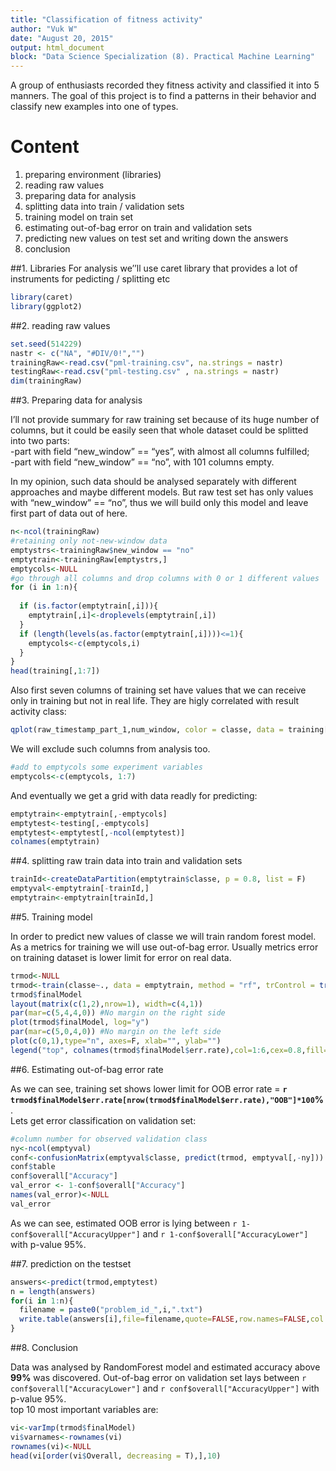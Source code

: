 ```yaml
---
title: "Classification of fitness activity"
author: "Vuk W"
date: "August 20, 2015"
output: html_document
block: "Data Science Specialization (8). Practical Machine Learning"
---
```

A group of enthusiasts recorded they fitness activity and classified it into 5 manners.
The goal of this project is to find a patterns in their behavior and classify new examples into one of types.  

# Content  

1. preparing environment (libraries)  
2. reading raw values  
3. preparing data for analysis  
4. splitting data into train / validation sets  
5. training model on train set  
6. estimating out-of-bag error on train and validation sets  
7. predicting new values on test set and writing down the answers  
8. conclusion  

##1. Libraries
For analysis we''ll use caret library that provides a lot of instruments for pedicting / splitting etc
```r
library(caret)
library(ggplot2)
```

##2. reading raw values

```r
set.seed(514229)
nastr <- c("NA", "#DIV/0!","")
trainingRaw<-read.csv("pml-training.csv", na.strings = nastr)
testingRaw<-read.csv("pml-testing.csv" , na.strings = nastr)
dim(trainingRaw)
```

##3. Preparing data for analysis

I'll not provide summary for raw training set because of its huge number of columns, but
it could be easily seen that whole dataset could be splitted into two parts:  
  -part with field "new_window" == "yes", with almost all columns fulfilled;  
  -part with field "new_window" == "no", with 101 columns empty.

In my opinion, such data should be analysed separately with different approaches and
 maybe different models.
But raw test set has only values with "new_window" == "no", thus we will build only this
model and leave first part of data out of here.
```r
n<-ncol(trainingRaw)
#retaining only not-new-window data
emptystrs<-trainingRaw$new_window == "no"
emptytrain<-trainingRaw[emptystrs,]
emptycols<-NULL
#go through all columns and drop columns with 0 or 1 different values
for (i in 1:n){
  
  if (is.factor(emptytrain[,i])){
    emptytrain[,i]<-droplevels(emptytrain[,i])
  }
  if (length(levels(as.factor(emptytrain[,i])))<=1){
    emptycols<-c(emptycols,i)
  }
}
head(training[,1:7])
```
Also first seven columns of training set have values that we can receive only in
training but not in real life. They are higly correlated with result activity class:  
```r
qplot(raw_timestamp_part_1,num_window, color = classe, data = training[(training$new_window == "no")&(training$raw_timestamp_part_1 < 1322600000),])
```

We will exclude such columns from analysis too.  
```r
#add to emptycols some experiment variables
emptycols<-c(emptycols, 1:7)
```

And eventually we get a grid with data readly for predicting:
```r
emptytrain<-emptytrain[,-emptycols]
emptytest<-testing[,-emptycols]
emptytest<-emptytest[,-ncol(emptytest)]
colnames(emptytrain)
```

##4. splitting raw train data into train and validation sets  

```r
trainId<-createDataPartition(emptytrain$classe, p = 0.8, list = F)
emptyval<-emptytrain[-trainId,]
emptytrain<-emptytrain[trainId,]
```

##5. Training model  

In order to predict new values of classe we will train random forest model.
As a metrics for training we will use out-of-bag error.
Usually metrics error on training dataset is lower limit for error on real data.
```r
trmod<-NULL
trmod<-train(classe~., data = emptytrain, method = "rf", trControl = trainControl(method = "oob"))
trmod$finalModel
layout(matrix(c(1,2),nrow=1), width=c(4,1)) 
par(mar=c(5,4,4,0)) #No margin on the right side
plot(trmod$finalModel, log="y")
par(mar=c(5,0,4,0)) #No margin on the left side
plot(c(0,1),type="n", axes=F, xlab="", ylab="")
legend("top", colnames(trmod$finalModel$err.rate),col=1:6,cex=0.8,fill=1:6)
```

##6. Estimating out-of-bag error rate  

As we can see, training set shows lower limit for OOB error rate = **`r trmod$finalModel$err.rate[nrow(trmod$finalModel$err.rate),"OOB"]*100`%**.  
Lets get error classification on validation set:
```r
#column number for observed validation class
ny<-ncol(emptyval)
conf<-confusionMatrix(emptyval$classe, predict(trmod, emptyval[,-ny]))
conf$table
conf$overall["Accuracy"]
val_error <- 1-conf$overall["Accuracy"]
names(val_error)<-NULL
val_error
```
As we can see, estimated OOB error is lying between `r 1-conf$overall["AccuracyUpper"]` 
and `r 1-conf$overall["AccuracyLower"]` with p-value 95%.  

##7. prediction on the testset  

```r
answers<-predict(trmod,emptytest)
n = length(answers)
for(i in 1:n){
  filename = paste0("problem_id_",i,".txt")
  write.table(answers[i],file=filename,quote=FALSE,row.names=FALSE,col.names=FALSE)
}
```

##8. Conclusion  

Data was analysed by RandomForest model and estimated accuracy above **99%** was discovered. Out-of-bag error on validation set lays between `r conf$overall["AccuracyLower"]` 
and `r conf$overall["AccuracyUpper"]` with p-value 95%.  
top 10 most important variables are:
```r
vi<-varImp(trmod$finalModel)
vi$varnames<-rownames(vi)
rownames(vi)<-NULL
head(vi[order(vi$Overall, decreasing = T),],10)
```
